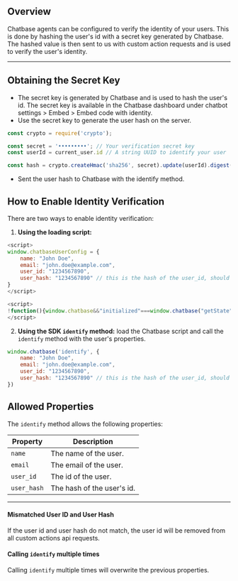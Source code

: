
## Overview

Chatbase agents can be configured to verify the identity of your users. This is done by hashing the user's id with a secret key generated by Chatbase. The hashed value is then sent to us with custom action requests and is used to verify the user's identity.

---

## Obtaining the Secret Key

- The secret key is generated by Chatbase and is used to hash the user's id. The secret key is available in the Chatbase dashboard under chatbot settings > Embed > Embed code with identity.
- Use the secret key to generate the user hash on the server.
```javascript
const crypto = require('crypto');

const secret = '•••••••••'; // Your verification secret key
const userId = current_user.id // A string UUID to identify your user

const hash = crypto.createHmac('sha256', secret).update(userId).digest('hex');
```
- Sent the user hash to Chatbase with the identify method.

## How to Enable Identity Verification

There are two ways to enable identity verification:

1. **Using the loading script:**
```javascript
<script>
window.chatbaseUserConfig = {
    name: "John Doe", 
    email: "john.doe@example.com",
    user_id: "1234567890",
    user_hash: "1234567890" // this is the hash of the user_id, should be generated on the server
}
</script>

<script>
!function(){window.chatbase&&"initialized"===window.chatbase("getState")||(window.chatbase=(...arguments)=>{window.chatbase.q=window.chatbase.q||[],window.chatbase.q.push(arguments)});function t(){var t=document.createElement("script");t.src="https://localhost:3000/embed.min.js",t.id="sit2fjmdSd895y9t8q3uu",document.body.appendChild(t)}"complete"===document.readyState?t():window.addEventListener("load",t)}();
</script>
```

2. **Using the SDK `identify` method:**
load the Chatbase script and call the `identify` method with the user's properties.
```javascript
window.chatbase('identify', {
    name: "John Doe", 
    email: "john.doe@example.com",
    user_id: "1234567890",
    user_hash: "1234567890" // this is the hash of the user_id, should be generated on the server
})
```
## Allowed Properties

The `identify` method allows the following properties:

| **Property** | **Description**            |
|--------------|----------------------------|
| `name`       | The name of the user.      |
| `email`      | The email of the user.     |
| `user_id`    | The id of the user.        |
| `user_hash`  | The hash of the user's id. |

---

#### Mismatched User ID and User Hash

If the user id and user hash do not match, the user id will be removed from all custom actions api requests.

#### Calling `identify` multiple times

Calling `identify` multiple times will overwrite the previous properties.